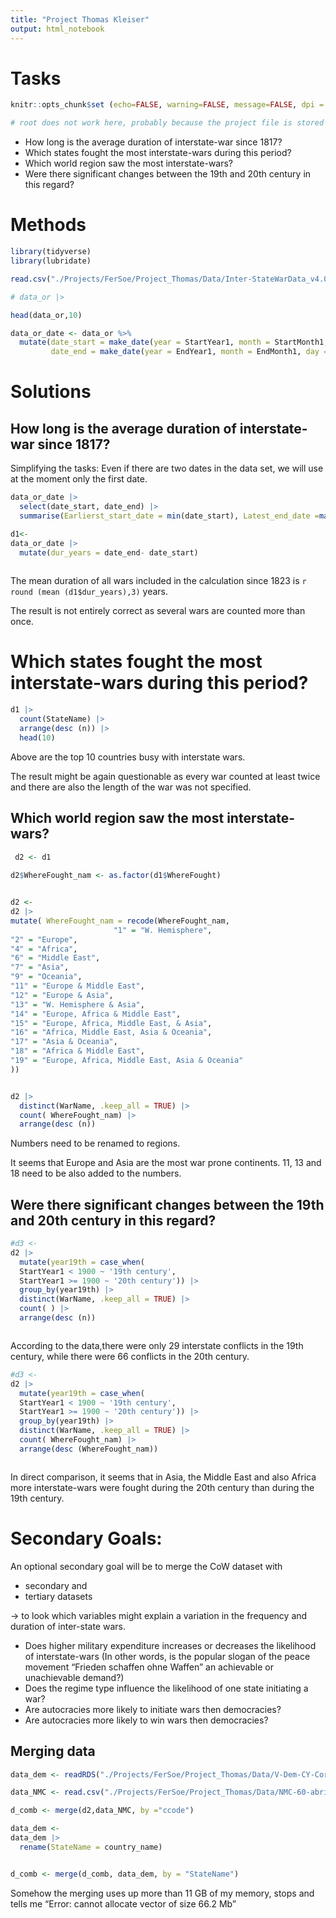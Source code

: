 ```yaml
---
title: "Project Thomas Kleiser"
output: html_notebook
---
```



# Tasks


```r

knitr::opts_chunk$set (echo=FALSE, warning=FALSE, message=FALSE, dpi = 300, root.dir = "./Projects/FerSoe/Project_Thomas" )

# root does not work here, probably because the project file is stored in the main folder


```


*  How long is the average duration of interstate-war since 1817?
*  Which states fought the most interstate-wars during this period?
*  Which world region saw the most interstate-wars? 
*  Were there significant changes between the 19th and 20th century in this regard?

# Methods

```r
library(tidyverse)
library(lubridate)
```


```r

read.csv("./Projects/FerSoe/Project_Thomas/Data/Inter-StateWarData_v4.0.csv") -> data_or

# data_or |> 

head(data_or,10)
```
```r

data_or_date <- data_or %>%
  mutate(date_start = make_date(year = StartYear1, month = StartMonth1, day = StartDay1),
         date_end = make_date(year = EndYear1, month = EndMonth1, day = EndDay1))

```

# Solutions

## How long is the average duration of interstate-war since 1817?

Simplifying the tasks:
Even if there are two dates in the data set, we will use at the moment only the first date.


```r

data_or_date |> 
  select(date_start, date_end) |> 
  summarise(Earlierst_start_date = min(date_start), Latest_end_date =max(date_end))


```


```r
d1<-
data_or_date |> 
  mutate(dur_years = date_end- date_start) 
 

```
The mean duration of all wars included in the calculation since 1823 is `r round (mean (d1$dur_years),3)` years.

The result is not entirely correct as several wars are counted more than once.


# Which states fought the most interstate-wars during this period?

```r
d1 |>
  count(StateName) |> 
  arrange(desc (n)) |> 
  head(10)

```

Above are the top 10 countries busy with interstate wars.


The result might be again questionable as every war counted at least twice  and there are also the length of the war was not specified.



##  Which world region saw the most interstate-wars? 

```r

 d2 <- d1
 
d2$WhereFought_nam <- as.factor(d1$WhereFought)


d2 <-
d2 |> 
mutate( WhereFought_nam = recode(WhereFought_nam, 
                       "1" = "W. Hemisphere",
"2" = "Europe",
"4" = "Africa",
"6" = "Middle East",
"7" = "Asia",
"9" = "Oceania",
"11" = "Europe & Middle East",
"12" = "Europe & Asia",
"13" = "W. Hemisphere & Asia",
"14" = "Europe, Africa & Middle East",
"15" = "Europe, Africa, Middle East, & Asia",
"16" = "Africa, Middle East, Asia & Oceania",
"17" = "Asia & Oceania",
"18" = "Africa & Middle East",
"19" = "Europe, Africa, Middle East, Asia & Oceania"
))



```

```r



d2 |>
  distinct(WarName, .keep_all = TRUE) |>
  count( WhereFought_nam) |> 
  arrange(desc (n)) 


```




Numbers need to be renamed to regions.

It seems that Europe and Asia are the most war prone continents. 
11, 13 and 18 need to be also added to the numbers.


##  Were there significant changes between the 19th and 20th century in this regard?

```r

#d3 <-
d2 |> 
  mutate(year19th = case_when(
  StartYear1 < 1900 ~ '19th century',
  StartYear1 >= 1900 ~ '20th century')) |> 
  group_by(year19th) |>
  distinct(WarName, .keep_all = TRUE) |>
  count( ) |> 
  arrange(desc (n)) 



```

According to the data,there were only 29 interstate conflicts in  the 19th century, while there were 66 conflicts in the 20th century. 

```r

#d3 <-
d2 |> 
  mutate(year19th = case_when(
  StartYear1 < 1900 ~ '19th century',
  StartYear1 >= 1900 ~ '20th century')) |> 
  group_by(year19th) |>
  distinct(WarName, .keep_all = TRUE) |>
  count( WhereFought_nam) |> 
  arrange(desc (WhereFought_nam)) 



```

In direct comparison, it seems that in Asia, the Middle East and also Africa more interstate-wars were fought during the 20th century than during the 19th century.

# Secondary Goals:
An optional secondary goal will be to merge the CoW dataset with

*   secondary and 
*   tertiary datasets

->  to look which variables might explain a variation in the frequency and duration of inter-state wars.

* Does higher military expenditure increases or decreases the likelihood of interstate-wars (In other words, is the popular slogan of the peace movement “Frieden schaffen ohne Waffen” an achievable or unachievable demand?)  
* Does the regime type influence the likelihood of one state initiating a war? 
* Are autocracies more likely to initiate wars then democracies? 
* Are autocracies more likely to win wars then democracies?

## Merging data



```r
data_dem <- readRDS("./Projects/FerSoe/Project_Thomas/Data/V-Dem-CY-Core-v12.rds")

data_NMC <- read.csv("./Projects/FerSoe/Project_Thomas/Data/NMC-60-abridged.csv")

d_comb <- merge(d2,data_NMC, by ="ccode")

data_dem <-
data_dem |> 
  rename(StateName = country_name)


d_comb <- merge(d_comb, data_dem, by = "StateName")

```

Somehow the merging uses up more than 11 GB of my memory, stops and tells me
"Error: cannot allocate vector of size 66.2 Mb"

